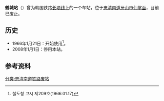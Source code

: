 {{朝鮮半島車站資訊
|公司色 = black
|文字色 = 
|站名 = 鶴城站
|圖片 = 
|pxl = 
|圖片說明 =
|前一站 = {{车站编号|#00498B|white|P177}} [[新昌站_(韩国)|新昌]]
|前一站距離 = 
|後一站距離 = 
|後一站 = [[仙掌站|仙掌]]
|諺文 = 학성역
|朝鮮漢字 = 鶴城驛
|文觀部式 = Hakseong-yeok
|馬-賴式 =
|副站名 = 
|車站編號 = 
|停站路線數 = 
|所屬公司 = [[韩国铁道公社|韩国铁道公社]]
|所屬路線 = [[长项线|长项线]]
|距離 = 
|起點站 = [[天安站|天安]]
|所在地 =[[忠清南道|忠清南道]][[牙山市|牙山市]][[仙掌面|仙掌面]]
|車站構造 = 地面车站
|月台配置 = 
|啟用年月日 =1966年1月21日 
|廢站年月日 =2008年1月1日
|上下車人次 = 
|統計年度 = 
|轉車 = 
|備註 = 
|全寬備註 = 
}}

'''鶴城站'''（{{kor|諺=학성역|漢=鶴城驛|羅=Hakseong yeok|f=y}}）曾为韩国铁路[[长项线|长项线]]上的一个车站，位于[[忠清南道|忠清南道]][[牙山市|牙山市]][[仙掌面|仙掌面]]，目前已废止。

== 历史 ==
*1966年1月21日：开始使用<ref>철도청 고시 제209호(1966.01.17)</ref>。
*2008年1月1日：停用本站。

== 参考资料 ==
{{reflist}}

{{长项线}}

[[分类:忠清南道铁路废站|分类:忠清南道铁路废站]]